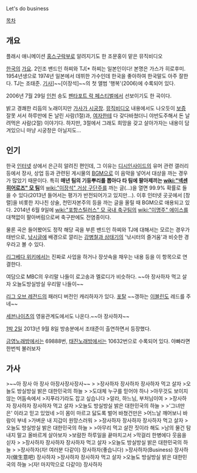Let's do business

[[목차]]
== 개요 ==
{{{#!html
<object width="420" height="315"><param name="movie" value="http://www.youtube.com/v/NeWRZ-wPncI?version=3&amp;hl=ko_KR"></param><param name="allowFullScreen" value="true"></param><param name="allowscriptaccess" value="always"></param><embed src="http://www.youtube.com/v/NeWRZ-wPncI?version=3&amp;hl=ko_KR" type="application/x-shockwave-flash" width="420" height="315" allowscriptaccess="always" allowfullscreen="true"></embed></object>
}}} 
플래시 애니메이션 [[홍스구락부]]로 알려지기도 한 조문홍이 맡은 뮤직비디오

[[한국]]의 [[가요]]. 2인조 밴드인 하찌와 TJ[* 하찌는 일본인이다! 본명은 가스가 히로후미. 1954년생으로 1974년 일본에서 데뷔한 가수인데 한국을 좋아하여 한국말도 아주 잘한다. TJ는 조태준. [http://h21.hani.co.kr/arti/culture/culture_general/17651.html 기사]]~~[이장석]~~의 첫 앨범 '행복'(2006)에 수록되어 있다.

2006년 7월 29일 [[인천]] 송도 [[펜타포트 락 페스티벌]]에서 선보이기도 한 곡이다.

밝고 경쾌한 리듬의 노래이지만 [[가사가 시궁창]]. [[뮤직비디오]] 내용에서도 나오듯이 [[보증]] 잘못 서서 하루만에 돈 날린 사람(1절)과, [[여자]]한테 다 갖다바쳤더니 야반도주해서 돈 날려먹은 사람(2절) 이야기다. 하지만, 3절에서 그래도 희망을 갖고 살아가자는 내용이 담겨있으니 마냥 시궁창은 아닐지도...

== 인기 ==
한국 [[인터넷]] 상에서 은근히 알려진 편인데, 그 이유는 [[디시인사이드]]의 유머 관련 갤러리 등에서 장사, 상업 등과 관련된 게시물의 [[BGM]]으로 이 음악을 넣어서 대상을 까는 경우가 많았기 때문이다. 특히 '''매년 팀의 기둥뿌리를 뽑아다 타 팀에 팔아제끼는 [[wiki:"넥센 히어로즈" 모 팀]]'''의 [[wiki:"이장석" 거상 구단주]]를 까는 글(…)을 열면 99.9% 확률로 들을 수 있다(2013년 들어서는 평가가 반전되어가고 있지만...). 이후 인터넷 곳곳에서 [창렬]을 비롯한 지나친 상술, 천민자본주의 등을 까는 글을 올릴 때 BGM으로 애용되고 있다. 2014년 6월 9일에 [[wiki:"포항스틸러스" 모 국내 축구팀]]의 [[wiki:"이명주" 에이스]]를 대책없이 팔아버림으로써 축구판에도 전염중이다.

물론 곡은 들어봤어도 정작 해당 곡을 부른 밴드인 하찌와 TJ에 대해서는 모르는 경우가 태반으로, [[낚시]]글에 배경으로 깔리는 [[강병철과 삼태기]]의 '낚시터의 즐거움'과 비슷한 경우라고 볼 수 있다.

[[리그베다 위키]]에서는 진짜로 사업을 하거나 장삿속을 채우는 내용 등을 이 항목으로 연결한다.

여담으로 MBC의 우리말 나들이 로고송과 멜로디가 비슷하다. ~~아 장사하자 먹고 살자 오늘도방실방실 우리말 나들이~~

[[리그 오브 레전드]]의 패러디 버전인 캐리하자가 있다. [http://bgmstore.net/view/90iyf 포탈] ~~갱하는 [[이블린]]도 레드를 주네~~ 

[[세븐나이츠]]의 영웅관계도에서도 나온다.~~아 장사하자~~

[[1박 2일]] 2013년 9월 8일 방송분에서 조태준이 출연하면서 등장했다.

[[금영노래방]]에서는 69888번, [[태진노래방]]에서는 10632번으로 수록되어 있다. 야빠라면 한번씩 불러보자

== 가사 ==
>~~아 장사 아 장사 아장사장사장사~~
>
>장사하자 장사하자 장사하자 먹고 살자
>오늘도 방실방실 밝은 대한민국의 하늘
>
>도대체 누구를 믿어야 하나
>아무것도 보이지 않는 어둠속에서
>지푸라기라도 잡고 싶습니다
>알라, 하느님, 부처님이여
>
>장사하자 장사하자 장사하자 먹고 살자
>오늘도 방실방실 밝은 대한민국의 하늘
>
>'그녀만은' 이라고 믿고 있었네
>이 몸이 마르고 닳도록 벌어 바쳤건만은
>어느날 깨어보니 바람이 부네
>가벼운 내 지갑이 원망스러워
>
>장사하자 장사하자 장사하자 먹고 살자
>오늘도 방실방실 밝은 대한민국의 하늘
>
>아무리 먹고 살잔 짓이라 해도
>남의 물건 탐내지 말고 올바르게 살아보자
>보람찬 하루일을 끝마치고서
>막걸리 한병에다 웃음을 싣자
>
>장사하자 장사하자 장사하자 먹고 살자
>오늘도 방실방실 밝은 대한민국의 하늘
>
>장사하자(자! 여러분 다같이) 장사하자(좋습니다)
>장사하자(Business) 장사하자(做生意吧) 장사하자
>장사하자 장사하자 먹고 살자
>오늘도 방실방실 밝은 대한민국의 하늘
>(자! 마지막으로 다같이) 장사하자

